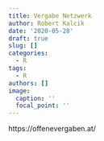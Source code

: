 ```yaml
---
title: Vergabe Netzwerk
author: Robert Kalcik
date: '2020-05-28'
draft: true
slug: []
categories:
  - R
tags:
  - R
authors: []
image:
  caption: ''
  focal_point: ''
---
```


https://offenevergaben.at/
